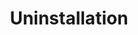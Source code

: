 ---
title: Uninstallation
description: Explore Coolify’s features, integrations, guides, troubleshooting tips, and usage steps.
---